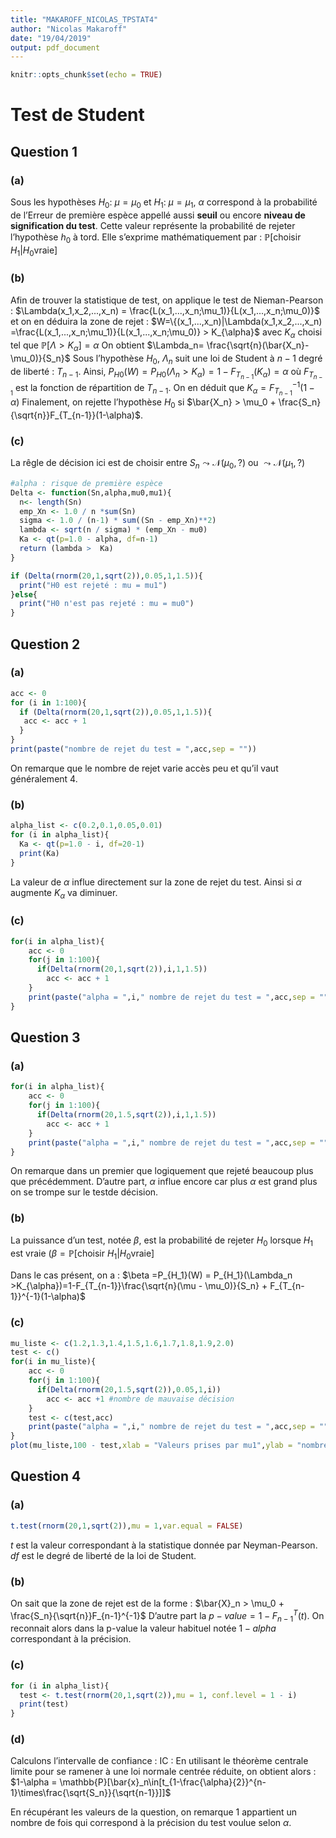 ```yaml
---
title: "MAKAROFF_NICOLAS_TPSTAT4"
author: "Nicolas Makaroff"
date: "19/04/2019"
output: pdf_document
---
```


```r
knitr::opts_chunk$set(echo = TRUE)
```

# Test de Student

## Question 1

### (a)

  Sous les hypothèses $H_0$: $\mu=\mu_0$ et $H_1$: $\mu=\mu_1$, $\alpha$ correspond à la probabilité de l'Erreur de première espèce appellé aussi __seuil__ ou encore __niveau de signification du test__. Cette valeur représente la probabilité de rejeter l'hypothèse $h_0$ à tord.
  Elle s'exprime mathématiquement par : $\mathbb{P}[\text{choisir } H_1 | H_0 \text{vraie}]$

### (b)

Afin de trouver la statistique de test, on applique le test de Nieman-Pearson :
$\Lambda(x_1,x_2,...,x_n) = \frac{L(x_1,...,x_n;\mu_1)}{L(x_1,...,x_n;\mu_0)}$
et on en déduira la zone de rejet : 
$W=\{(x_1,...,x_n)|\Lambda(x_1,x_2,...,x_n) =\frac{L(x_1,...,x_n;\mu_1)}{L(x_1,...,x_n;\mu_0)} > K_{\alpha}$ avec $K_{\alpha}$ choisi tel que $\mathbb{P}[\Lambda > K_{\alpha}]=\alpha$
On obtient $\Lambda_n= \frac{\sqrt{n}(\bar{X_n}-\mu_0)}{S_n}$
Sous l'hypothèse $H_0$, $\Lambda_n$ suit une loi de Student à $n-1$ degré de liberté : $T_{n-1}$.
Ainsi, $P_{H0}(W) = P_{H0}(\Lambda_n >K_\alpha)=1-F_{T_{n-1}}(K_\alpha)=\alpha$ où $F_{T_{n-1}}$ est la fonction de répartition de $T_{n-1}$.
On en déduit que $K_{\alpha}=F_{T_{n-1}}^{-1}(1-\alpha)$ Finalement, on rejette l'hypothèse $H_0$ si $\bar{X_n} > \mu_0 + \frac{S_n}{\sqrt{n}}F_{T_{n-1}}(1-\alpha)$.

### (c)

La rêgle de décision ici est de choisir entre $S_n\leadsto \mathcal{N}(\mu_0,?)$ ou $\leadsto \mathcal{N}(\mu_1,?)$

```r
#alpha : risque de première espèce
Delta <- function(Sn,alpha,mu0,mu1){
  n<- length(Sn)
  emp_Xn <- 1.0 / n *sum(Sn)
  sigma <- 1.0 / (n-1) * sum((Sn - emp_Xn)**2)
  lambda <- sqrt(n / sigma) * (emp_Xn - mu0)
  Ka <- qt(p=1.0 - alpha, df=n-1)
  return (lambda >  Ka)
}

if (Delta(rnorm(20,1,sqrt(2)),0.05,1,1.5)){
  print("H0 est rejeté : mu = mu1")
}else{
  print("H0 n'est pas rejeté : mu = mu0")
}

```

## Question 2

### (a)

```r
acc <- 0
for (i in 1:100){
  if (Delta(rnorm(20,1,sqrt(2)),0.05,1,1.5)){
   acc <- acc + 1
  }
}
print(paste("nombre de rejet du test = ",acc,sep = ""))
```
On remarque que le nombre de rejet varie accès peu et qu'il vaut généralement 4.

### (b)

```r
alpha_list <- c(0.2,0.1,0.05,0.01)
for (i in alpha_list){
  Ka <- qt(p=1.0 - i, df=20-1)
  print(Ka)
}
```

La valeur de $\alpha$ influe directement sur la zone de rejet du test. Ainsi si $\alpha$ augmente $K_{\alpha}$ va diminuer.

### (c)

```r
for(i in alpha_list){
    acc <- 0
    for(j in 1:100){
      if(Delta(rnorm(20,1,sqrt(2)),i,1,1.5))
        acc <- acc + 1
    }
    print(paste("alpha = ",i," nombre de rejet du test = ",acc,sep = ""))
}
```

## Question 3

### (a)

```r
for(i in alpha_list){
    acc <- 0
    for(j in 1:100){
      if(Delta(rnorm(20,1.5,sqrt(2)),i,1,1.5))
        acc <- acc + 1
    }
    print(paste("alpha = ",i," nombre de rejet du test = ",acc,sep = ""))
}
```
On remarque dans un premier que logiquement que rejeté beaucoup plus que précédemment. D'autre part, $\alpha$ influe encore car plus $\alpha$ est grand plus on se trompe sur le testde décision.

### (b)

La puissance d’un test, notée $\beta$, est la probabilité de rejeter $H_0$ lorsque $H_1$ est
vraie $(\beta =\mathbb{P}[\text{choisir } H_1 | H_0 \text{vraie}]$

Dans le cas présent, on a : $\beta =P_{H_1}(W) = P_{H_1}(\Lambda_n >K_{\alpha})=1-F_{T_{n-1}}\frac{\sqrt{n}(\mu - \mu_0)}{S_n} + F_{T_{n-1}}^{-1}(1-\alpha)$

### (c)

```r
mu_liste <- c(1.2,1.3,1.4,1.5,1.6,1.7,1.8,1.9,2.0)
test <- c()
for(i in mu_liste){
    acc <- 0
    for(j in 1:100){
      if(Delta(rnorm(20,1.5,sqrt(2)),0.05,1,i))
        acc <- acc +1 #nombre de mauvaise décision
    }
    test <- c(test,acc)
    print(paste("alpha = ",i," nombre de rejet du test = ",acc,sep = ""))
}
plot(mu_liste,100 - test,xlab = "Valeurs prises par mu1",ylab = "nombre de rejet obtenu",main = "Pourcentage de bonne décision",type = "l")
```

## Question 4

### (a)

```r
t.test(rnorm(20,1,sqrt(2)),mu = 1,var.equal = FALSE)
```
$t$ est la valeur correspondant à la statistique donnée par Neyman-Pearson.
$df$ est le degré de liberté de la loi de Student.

### (b)

On sait que la zone de rejet est de la forme : $\bar{X}_n > \mu_0 + \frac{S_n}{\sqrt{n}}F_{n-1}^{-1}$
D'autre part la $p-value = 1 - F^T_{n-1}(t)$. On reconnait alors dans la p-value la valeur habituel notée $1 - alpha$ correspondant à la précision.

### (c)

```r
for (i in alpha_list){
  test <- t.test(rnorm(20,1,sqrt(2)),mu = 1, conf.level = 1 - i)
  print(test)
}
```

### (d)

Calculons l'intervalle de confiance : 
IC : En utilisant le théorème centrale limite pour se ramener à une loi normale centrée réduite, on obtient alors :
$1-\alpha = \mathbb{P}[\bar{x}_n\in[t_{1-\frac{\alpha}{2}}^{n-1}\times\frac{\sqrt{S_n}}{\sqrt{n-1}}]]$

En récupérant les valeurs de la question, on remarque $1$ appartient un nombre de fois qui correspond à la précision du test voulue selon $\alpha$.